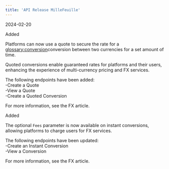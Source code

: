 ```yaml
---  
title: 'API Release MilleFeuille'  
---  
```

<span class="date">2024-02-20</span>  
  
  
<div class="pill pill-green">Added</div>  
  

Platforms can now use a quote to secure the rate for a <glossary:conversion>conversion</glossary> between two currencies for a set amount of time.  

Quoted conversions enable guaranteed rates for platforms and their users, enhancing the experience of multi-currency pricing and FX services.  

The following endpoints have been added:   
-Create a Quote  
-View a Quote  
-Create a Quoted Conversion  

For more information, see the FX article.   
<div class="pill pill-green">Added</div>  
  

The optional `Fees` parameter is now available on instant conversions, allowing platforms to charge users for FX services.  

The following endpoints have been updated:   
-Create an Instant Conversion  
-View a Conversion  

For more information, see the FX article. 